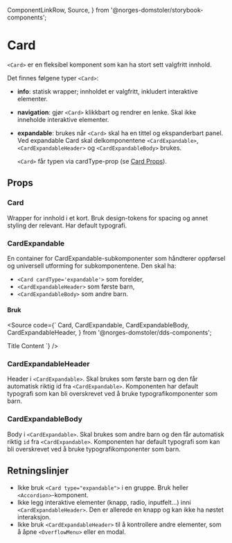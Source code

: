   ComponentLinkRow,
  Source,
} from '@norges-domstoler/storybook-components';

<Meta of={CardStories} />

# Card

<ComponentLinkRow
  docsHref="https://design.domstol.no/987b33f71/p/0822fe-card/b/79dd5d"
  figmaHref="https://www.figma.com/file/ewqSDmkgqDQ5PyOsRp4V5b/?node-id=3421%3A94375"
  githubHref="https://github.com/domstolene/designsystem/tree/main/packages/components/src/components/Card"
  storybookHref="https://domstolene.github.io/designsystem/?path=/story/dds-components-card--default"
  withBottomSpacing
/>

`<Card>` er en fleksibel komponent som kan ha stort sett valgfritt innhold.

Det finnes følgene typer `<Card>`:

- **info**: statisk wrapper; innholdet er valgfritt, inkludert interaktive elementer.
- **navigation**: gjør `<Card>` klikkbart og rendrer en lenke. Skal ikke inneholde interaktive elementer.
- **expandable**: brukes når `<Card>` skal ha en tittel og ekspanderbart panel. Ved expandable Card skal delkomponentene `<CardExpandable>`, `<CardExpandableHeader>` og `<CardExpandableBody>` brukes.

  `<Card>` får typen via cardType-prop (se [Card Props](#card-1)).

## Props

### Card

Wrapper for innhold i et kort. Bruk design-tokens for spacing og annet styling der relevant. Har default typografi.

<Canvas of={CardStories.Default} sourceState="shown" />
<Controls of={CardStories.Default} />

### CardExpandable

En container for CardExpandable-subkomponenter som håndterer oppførsel og universell utforming for subkomponentene. Den skal ha:

- `<Card cardType='expandable'>` som forelder,
- `<CardExpandableHeader>` som første barn,
- `<CardExpandableBody>` som andre barn.

<Canvas of={CardStories.Expandable} sourceState="shown" />

<ArgTypes of={CardExpandable} />

#### Bruk

<Source code={`
  Card,
  CardExpandable,
  CardExpandableBody,
  CardExpandableHeader,
} from '@norges-domstoler/dds-components';

<Card cardType="expandable">
  <CardExpandable>
    <CardExpandableHeader> Title </CardExpandableHeader>
    <CardExpandableBody>Content</CardExpandableBody>
  </CardExpandable>
</Card>
`} />

### CardExpandableHeader

Header i `<CardExpandable>`. Skal brukes som første barn og den får automatisk riktig id fra `<CardExpandable>`. Komponenten har default typografi som kan bli overskrevet ved å bruke typografikomponenter som barn.

<ArgTypes of={CardExpandableHeader} />

### CardExpandableBody

Body i `<CardExpandable>`. Skal brukes som andre barn og den får automatisk riktig `id` fra `<CardExpandable>`. Komponenten har default typografi som kan bli overskrevet ved å bruke typografikomponenter som barn.

<ArgTypes of={CardExpandableBody} />

## Retningslinjer

- Ikke bruk `<Card type="expandable">` i en gruppe. Bruk heller `<Accordion>`-komponent.
- Ikke legg interaktive elementer (knapp, radio, inputfelt...) inni `<CardExpandableHeader>`. Den er allerede en knapp og kan ikke ha nøstet interaksjon.
- Ikke bruk `<CardExpandableHeader>` til å kontrollere andre elementer, som å åpne `<OverflowMenu>` eller en modal.
